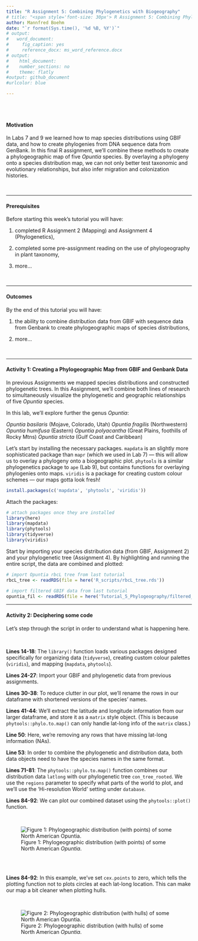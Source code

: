 ```yaml
---
title: "R Assignment 5: Combining Phylogenetics with Biogeography"
# title: "<span style='font-size: 30px'> R Assignment 5: Combining Phylogenetics with Biogeography </style>"
author: Mannfred Boehm
date: "`r format(Sys.time(), '%d %B, %Y')`"
# output:
#   word_document:
#     fig_caption: yes
#     reference_docx: ms_word_reference.docx
# output:
#    html_document:
#    number_sections: no
#    theme: flatly
#output: github_document
#urlcolor: blue

---
```


<br>
<br>

#### Motivation

In Labs 7 and 9 we learned how to map species distributions using GBIF data, and how to create phylogenies from DNA sequence data from GenBank. In this final R assignment, we'll combine these methods to create a phylogeographic map of five _Opuntia_ species. By overlaying a phylogeny onto a species distribution map, we can not only better test taxonomic and evolutionary relationships, but also infer migration and colonization histories. 

&nbsp;
&nbsp;

---


#### Prerequisites 

Before starting this week's tutorial you will have: 

1. completed R Assignment 2 (Mapping) and Assignment 4 (Phylogenetics), 

2. completed some pre-assignment reading on the use of phylogeography in plant taxonomy, 

3. more...

&nbsp;
&nbsp;

---


#### Outcomes

By the end of this tutorial you will have: <br>

1. the ability to combine distribution data from GBIF with sequence data from Genbank to create phylogeographic maps of species distributions,

2. more...

&nbsp;
&nbsp;

---


#### Activity 1: Creating a Phylogeographic Map from GBIF and Genbank Data

In previous Assignments we mapped species distributions and constructed phylogenetic trees. In this Assignment, we'll combine both lines of research to simultaneously visualize the phylogenetic and geographic relationships of five _Opuntia_ species.

In this lab, we'll explore further the genus _Opuntia_: 

_Opuntia basilaris_ (Mojave, Colorado, Utah)
_Opuntia fragilis_  (Northwestern) 
_Opuntia humifusa_  (Eastern) 
_Opuntia polyacantha_ (Great Plains, foothills of Rocky Mtns) 
_Opuntia stricta_ (Gulf Coast and Caribbean)

Let's start by installing the necessary packages. `mapdata` is an slightly more sophisticated package than `mapr` (which we used in Lab 7) &mdash; this will allow us to overlay a phylogeny onto a biogeographic plot. `phytools` is a similar phylogenetics package to `ape` (Lab 9), but contains functions for overlaying phylogenies onto maps. `viridis` is a package for creating custom colour schemes &mdash; our maps gotta look fresh! 

```r
install.packages(c('mapdata', 'phytools', 'viridis'))
```

Attach the packages:

```r
# attach packages once they are installed 
library(here)
library(mapdata)
library(phytools)
library(tidyverse)
library(viridis)
```

Start by importing your species distribution data (from GBIF, Assignment 2) and your phylogenetic tree (Assignment 4). By highlighting and running the entire script, the data are combined and plotted:

```r
# import Opuntia rbcL tree from last tutorial
rbcL_tree <- readRDS(file = here('R_scripts/rbcL_tree.rds'))

# import filtered GBIF data from last tutorial
opuntia_fil <- readRDS(file = here('Tutorial_5_Phylogeography/filtered_gbif_dataset.rds')) 
```

---



#### Activity 2: Deciphering some code

Let's step through the script in order to understand what is happening here. 

<br>

**Lines 14-18**: The `library()` function loads various packages designed specifically for organizing data (`tidyverse`), creating custom colour palettes (`viridis`), and mapping (`mapdata`, `phytools`).

**Lines 24-27**: Import your GBIF and phylogenetic data from previous assignments.

**Lines 30-38**: To reduce clutter in our plot, we'll rename the rows in our dataframe with shortened versions of the species' names. 

**Lines 41-44**: We'll extract the latitude and longitude information from our larger dataframe, and store it as a `matrix` style object. (This is because `phytools::phylo.to.map()` can only handle lat-long info of the `matrix` class.)

**Line 50**: Here, we're removing any rows that have missing lat-long information (NAs). 

**Line 53**: In order to combine the phylogenetic and distribution data, both data objects need to have the species names in the same format. 

**Lines 71-81**: The `phytools::phylo.to.map()` function combines our distribution data `latlong` with our phylogenetic tree `con_tree_rooted`. We use the `regions` parameter to specify what parts of the world to plot, and we'll use the 'Hi-resolution World' setting under `database`. 

**Lines 84-92**: We can plot our combined dataset using the `phytools::plot()` function. 

<br>

![Figure 1: Phylogeographic distribution (with points) of some North American _Opuntia_.](opuntia_phylogeography_pts.jpg)

<br>
<br>

**Lines 84-92**: In this example, we've set `cex.points` to zero, which tells the plotting function not to plots circles at each lat-long location. This can make our map a bit cleaner when plotting hulls. 

<br>

![Figure 2: Phylogeographic distribution (with hulls) of some North American _Opuntia_.](opuntia_phylogeography_hulls.jpg)

<br>
<br>




